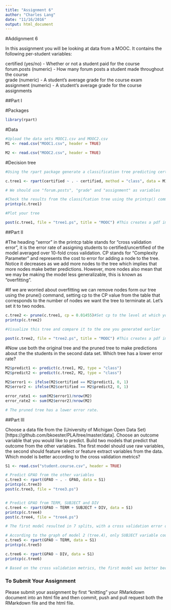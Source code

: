```yaml
---
title: "Assignment 6"
author: "Charles Lang"
date: "11/16/2016"
output: html_document
---
```

#Addignment 6

In this assignment you will be looking at data from a MOOC. It contains the following per-student variables:

certified (yes/no) - Whether or not a student paid for the course  
forum.posts (numeric) - How many forum posts a student made throughout the course  
grade (numeric) - A student's average grade for the course exam  
assignment (numeric) - A student's average grade for the course assignments  

##Part I

#Packages
```r
library(rpart)
```

#Data
```r
#Upload the data sets MOOC1.csv and MOOC2.csv
M1 <- read.csv("MOOC1.csv", header = TRUE)

M2 <- read.csv("MOOC2.csv", header = TRUE)

```

#Decision tree
```r
#Using the rpart package generate a classification tree predicting certified from the other variables in the M1 data frame. Which variables should you use?

c.tree1 <- rpart(certified ~ . - certified, method = "class", data = M1, control = rpart.control(minsplit = 1))

# We should use "forum.posts", "grade" and "assignment" as variables 

#Check the results from the classifcation tree using the printcp() command
printcp(c.tree1)

#Plot your tree

post(c.tree1, file = "tree1.ps", title = "MOOC") #This creates a pdf image of the tree

```

##Part II

#The heading "xerror" in the printcp table stands for "cross validation error", it is the error rate of assigning students to certified/uncertified of the model averaged over 10-fold cross validation. CP stands for "Complexity Parameter" and represents the cost to error for adding a node to the tree. Notice it decreases as we add more nodes to the tree which implies that more nodes make better predictions. However, more nodes also mean that we may be making the model less generalizable, this is known as "overfitting".

#If we are worried about overfitting we can remove nodes form our tree using the prune() command, setting cp to the CP value from the table that corresponds to the number of nodes we want the tree to terminate at. Let's set it to two nodes.

```r
c.tree2 <- prune(c.tree1, cp = 0.01455)#Set cp to the level at which you want the tree to end
printcp(c.tree2)

#Visualize this tree and compare it to the one you generated earlier

post(c.tree2, file = "tree2.ps", title = "MOOC") #This creates a pdf image of the tree
```

#Now use both the original tree and the pruned tree to make predictions about the the students in the second data set. Which tree has a lower error rate?

```r
M2$predict1 <- predict(c.tree1, M2, type = "class")
M2$predict2 <- predict(c.tree2, M2, type = "class")

M2$error1 <- ifelse(M2$certified == M2$predict1, 0, 1)
M2$error2 <- ifelse(M2$certified == M2$predict2, 0, 1)

error_rate1 <- sum(M2$error1)/nrow(M2)
error_rate2 <- sum(M2$error2)/nrow(M2)

# The pruned tree has a lower error rate.
```

##Part III

Choose a data file from the (University of Michigan Open Data Set)[https://github.com/bkoester/PLA/tree/master/data]. Choose an outcome variable that you would like to predict. Build two models that predict that outcome from the other variables. The first model should use raw variables, the second should feature select or feature extract variables from the data. Which model is better according to the cross validation metrics?

```r
S1 <- read.csv("student.course.csv", header = TRUE)

# Predict GPAO from the other variables
c.tree3 <- rpart(GPAO ~ . - GPAO, data = S1)
printcp(c.tree3)
post(c.tree3, file = "tree3.ps")


# Predict GPAO from TERM, SUBJECT and DIV
c.tree4 <- rpart(GPAO ~ TERM + SUBJECT + DIV, data = S1)
printcp(c.tree4)
post(c.tree4, file = "tree4.ps")

# The first model resulted in 7 splits, with a cross validation error of .6763. The second model resulted in 2 splits, with a cross validation error of .9876.

# According to the graph of model 2 (tree.4), only SUBJECT variable could provide information when predicting GPAO. This could be checked by predicting GPAO only from TERM or from DIV. As shown below, both of them had only one split.
c.tree5 <- rpart(GPAO ~ TERM, data = S1)
printcp(c.tree5)

c.tree6 <- rpart(GPAO ~ DIV, data = S1)
printcp(c.tree6)

# Based on the cross validation metrics, the first model was better because it had a smaller cross validation error. This might be because the more variables are used for prediction, the smaller the error is. 
```


### To Submit Your Assignment

Please submit your assignment by first "knitting" your RMarkdown document into an html file and then commit, push and pull request both the RMarkdown file and the html file.
